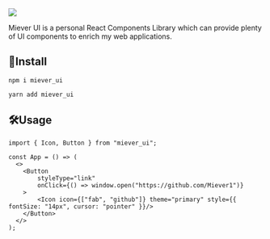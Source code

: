

<Meta title="Welcome" />

<img src="/miever_ui.jpeg" />

Miever UI is a personal React Components Library which can provide plenty of UI components to enrich my web applications.

## 🧳Install

```
npm i miever_ui
```

```
yarn add miever_ui
```

## 🛠Usage

```
import { Icon, Button } from "miever_ui";

const App = () => (
  <>
    <Button
        styleType="link"
        onClick={() => window.open("https://github.com/Miever1")}
    >
        <Icon icon={["fab", "github"]} theme="primary" style={{ fontSize: "14px", cursor: "pointer" }}/>
    </Button>
  </>
);
```



